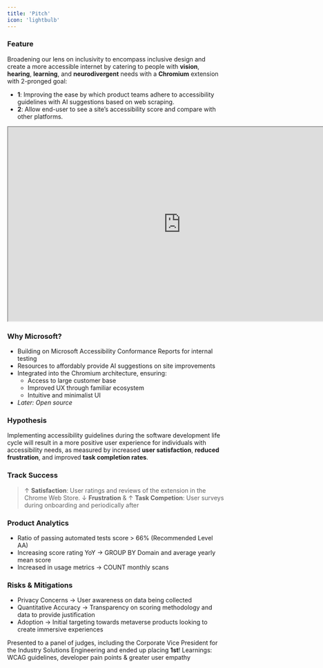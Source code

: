 ```yaml
---
title: 'Pitch'
icon: 'lightbulb'
---
```

### Feature
Broadening our lens on inclusivity to encompass inclusive design and create a more accessible internet by catering to people with **vision**, **hearing**, **learning**, and **neurodivergent** needs with a **Chromium** extension with 2-pronged goal:
- **1**: Improving the ease by which product teams adhere to accessibility guidelines with AI suggestions based on web scraping.
- **2**: Allow end-user to see a site’s accessibility score and compare with other platforms.

<iframe
  width="800"
  height="450"
  src="https://www.figma.com/embed?embed_host=share&url=https%3A%2F%2Fwww.figma.com%2Ffile%2FKitaBjZX7qn1EXP7saZcSH%2FInclusivity-Index%3Ftype%3Ddesign%26node-id%3D0%253A1%26mode%3Ddesign%26t%3DIB7QQiI47SPXWWL9-1"
></iframe>


### Why Microsoft?
- Building on Microsoft Accessibility Conformance Reports for internal testing
- Resources to affordably provide AI suggestions on site improvements
- Integrated into the Chromium architecture, ensuring:
    - Access to large customer base 
    - Improved UX through familiar ecosystem
    - Intuitive and minimalist UI
- _Later: Open source_ 



### Hypothesis
Implementing accessibility guidelines during the software development life cycle will result in a more positive user experience for individuals with accessibility needs, as measured by increased **user satisfaction**, **reduced frustration**, and improved **task completion rates**.

### Track Success
> ↑ **Satisfaction**: User ratings and reviews of the extension in the Chrome Web Store.
> ↓ **Frustration** & ↑ **Task Competion**: User surveys during onboarding and periodically after

### Product Analytics
- Ratio of passing automated tests score > 66% (Recommended Level AA)
- Increasing score rating YoY -> GROUP BY Domain and average yearly mean score
- Increased in usage metrics ->  COUNT monthly scans

### Risks & Mitigations
- Privacy Concerns -> User awareness on data being collected
- Quantitative Accuracy -> Transparency on scoring methodology and data to provide justification
- Adoption -> Initial targeting towards metaverse products looking to create immersive experiences

<Check> Presented to a panel of judges, including the Corporate Vice President for the Industry Solutions Engineering and ended up placing **1st**! Learnings: WCAG guidelines, developer pain points & greater user empathy </Check>
